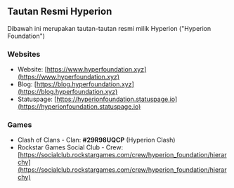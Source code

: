 ## Tautan Resmi Hyperion
Dibawah ini merupakan tautan-tautan resmi milik Hyperion ("Hyperion Foundation")

### Websites
- Website: [https://www.hyperfoundation.xyz](https://www.hyperfoundation.xyz)
- Blog: [https://blog.hyperfoundation.xyz](https://blog.hyperfoundation.xyz)
- Statuspage: [https://hyperionfoundation.statuspage.io](https://hyperionfoundation.statuspage.io)

### Games
- Clash of Clans - Clan: **#29R98UQCP** (Hyperion Clash)
- Rockstar Games Social Club - Crew: [https://socialclub.rockstargames.com/crew/hyperion_foundation/hierarchy](https://socialclub.rockstargames.com/crew/hyperion_foundation/hierarchy)
